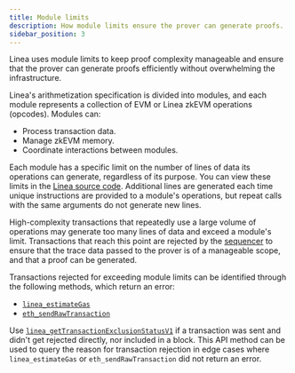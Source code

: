 ```yaml
---
title: Module limits
description: How module limits ensure the prover can generate proofs.
sidebar_position: 3
---
```


Linea uses module limits to keep proof complexity manageable and ensure that the prover can
generate proofs efficiently without overwhelming the infrastructure. 

Linea's arithmetization specification is divided into modules, and each module represents a collection
of EVM or Linea zkEVM operations (opcodes). Modules can:
- Process transaction data.
- Manage zkEVM memory.
- Coordinate interactions between modules.

Each module has a specific limit on the number of lines of data its operations can generate, 
regardless of its purpose. You can view these limits in the 
[Linea source code](https://github.com/Consensys/linea-monorepo/blob/main/config/common/traces-limits-besu-v2.toml). 
Additional lines are generated each time unique instructions are provided to a module's operations, 
but repeat calls with the same arguments do not generate new lines.

High-complexity transactions that repeatedly use a large volume of operations may generate too many 
lines of data and exceed a module's limit. Transactions that reach this point are rejected by the 
[sequencer](../sequencer/index.mdx) to ensure that the trace data passed to the prover is of a 
manageable scope, and that a proof can be generated.

Transactions rejected for exceeding module limits can be identified through the following
methods, which return an error:

- [`linea_estimateGas`](../../../developers/reference/api/linea-estimategas.mdx)
- [`eth_sendRawTransaction`](../../../developers/reference/api/eth-sendrawtransaction.mdx)

Use [`linea_getTransactionExclusionStatusV1`](../../../developers/reference/api/linea-gettransactionexclusionstatusv1.mdx)
if a transaction was sent and didn't get rejected directly, nor included in a block.
This API method can be used to query the reason for transaction rejection in edge cases where
`linea_estimateGas` or `eth_sendRawTransaction` did not return an error.
